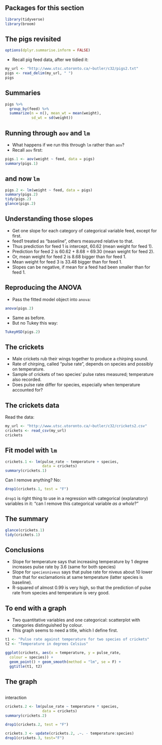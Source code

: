 ## Packages for this section

```r
library(tidyverse)
library(broom)
```


## The pigs revisited

```r
options(dplyr.summarise.inform = FALSE)
```

- Recall pig feed data, after we tidied it: 

```r
my_url <- "http://www.utsc.utoronto.ca/~butler/c32/pigs2.txt"
pigs <- read_delim(my_url, " ")
pigs 
```

## Summaries

```r
pigs %>%
  group_by(feed) %>%
  summarize(n = n(), mean_wt = mean(weight), 
            sd_wt = sd(weight))
```

## Running through `aov` and `lm`
- What happens if we run this through `lm` rather than `aov`? 
- Recall `aov` first: 

```r
pigs.1 <- aov(weight ~ feed, data = pigs)
summary(pigs.1)
```

## and now `lm`

\footnotesize
```r
pigs.2 <- lm(weight ~ feed, data = pigs)
summary(pigs.2)
tidy(pigs.2)
glance(pigs.2)
```
\normalsize

## Understanding those slopes
- Get one slope for each category of categorical variable feed, except
for first.
- feed1 treated as “baseline”, others measured relative to that.
- Thus prediction for feed 1 is intercept, 60.62 (mean weight for feed 1).
- Prediction for feed 2 is 60.62 + 8.68 = 69.30 (mean weight for feed 2).
- Or, mean weight for feed 2 is 8.68 bigger than for feed 1.
- Mean weight for feed 3 is 33.48 bigger than for feed 1.
- Slopes can be negative, if mean for a feed had been smaller than for
feed 1.

## Reproducing the ANOVA
- Pass the fitted model object into `anova`:

\footnotesize
```r
anova(pigs.2)
```
\normalsize

- Same as before.
- But no Tukey this way:

\footnotesize
```r
TukeyHSD(pigs.2)
```
\normalsize

## The crickets
- Male crickets rub their wings together to produce a chirping sound.
- Rate of chirping, called “pulse rate”, depends on species and possibly
on temperature.
- Sample of crickets of two species’ pulse rates measured; temperature
also recorded.
- Does pulse rate differ for species, especially when temperature
accounted for?

## The crickets data
Read the data:

\small
```r
my_url <- "http://www.utsc.utoronto.ca/~butler/c32/crickets2.csv"
crickets <- read_csv(my_url)
crickets 
```
\normalsize
## Fit model with `lm` 

```r
crickets.1 <- lm(pulse_rate ~ temperature + species, 
                 data = crickets)
summary(crickets.1)
```

Can I remove anything? No:

```r
drop1(crickets.1, test = "F")
```

`drop1` is right thing to use in a regression with categorical (explanatory) variables in it: "can I remove this categorical variable *as a whole*?"

## The summary 

```r
glance(crickets.1)
tidy(crickets.1)
```

## Conclusions
- Slope for temperature says that increasing temperature by 1 degree
increases pulse rate by 3.6 (same for both species)
- Slope for `speciesniveus` says that pulse rate for niveus about 10
lower than that for exclamationis at same temperature (latter species
is baseline).
- R-squared of almost 0.99 is very high, so that the prediction of pulse
rate from species and temperature is very good.

## To end with a graph

- Two quantitative variables and one categorical: scatterplot with categories distinguished by colour.
- This graph seems to need a title, which I define first. 

\small

```r
t1 <- "Pulse rate against temperature for two species of crickets"
t2 <- "Temperature in degrees Celsius"
```

\normalsize

```r
ggplot(crickets, aes(x = temperature, y = pulse_rate,
  colour = species)) +
  geom_point() + geom_smooth(method = "lm", se = F) +
  ggtitle(t1, t2)
```

## The graph

```r
```


interaction

```r
crickets.2 <- lm(pulse_rate ~ temperature * species, 
                 data = crickets)
summary(crickets.2)
```

```r
drop1(crickets.2, test = "F")
```

```r
crickets.3 <- update(crickets.2, .~. - temperature:species)
drop1(crickets.3, test="F")
```

